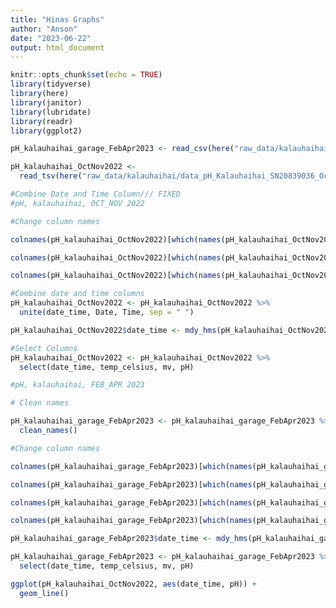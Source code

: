 ```yaml
---
title: "Hinas Graphs"
author: "Anson"
date: "2023-06-22"
output: html_document
---
```


```r
knitr::opts_chunk$set(echo = TRUE)
library(tidyverse)
library(here)
library(janitor)
library(lubridate)
library(readr)
library(ggplot2)
```

```r
pH_kalauhaihai_garage_FebApr2023 <- read_csv(here("raw_data/kalauhaihai/data_pH_FebApr2023_KalauhaihaiGarage_20839036.csv"))
```

```r
pH_kalauhaihai_OctNov2022 <-
  read_tsv(here("raw_data/kalauhaihai/data_pH_Kalauhaihai_SN20839036_Oct-Nov2022.txt"))
```

```r
#Combine Date and Time Column/// FIXED
#pH, kalauhaihai, OCT_NOV 2022

#Change column names

colnames(pH_kalauhaihai_OctNov2022)[which(names(pH_kalauhaihai_OctNov2022) == "pH c:4")] <- "pH"

colnames(pH_kalauhaihai_OctNov2022)[which(names(pH_kalauhaihai_OctNov2022) == "mV (mv) c:2")] <- "mv"

colnames(pH_kalauhaihai_OctNov2022)[which(names(pH_kalauhaihai_OctNov2022) == "Temp (°C) c:1")] <- "temp_celsius"

#Combine date and time columns
pH_kalauhaihai_OctNov2022 <- pH_kalauhaihai_OctNov2022 %>%
  unite(date_time, Date, Time, sep = " ")

pH_kalauhaihai_OctNov2022$date_time <- mdy_hms(pH_kalauhaihai_OctNov2022$date_time)

#Select Columns
pH_kalauhaihai_OctNov2022 <- pH_kalauhaihai_OctNov2022 %>%
  select(date_time, temp_celsius, mv, pH)

```

```r
#pH, kalauhaihai, FEB_APR 2023

# Clean names

pH_kalauhaihai_garage_FebApr2023 <- pH_kalauhaihai_garage_FebApr2023 %>% 
  clean_names()

#Change column names

colnames(pH_kalauhaihai_garage_FebApr2023)[which(names(pH_kalauhaihai_garage_FebApr2023) == "ch_3_p_h_p_h")] <- "pH"

colnames(pH_kalauhaihai_garage_FebApr2023)[which(names(pH_kalauhaihai_garage_FebApr2023) == "ch_2_millivolts_mv")] <- "mv"

colnames(pH_kalauhaihai_garage_FebApr2023)[which(names(pH_kalauhaihai_garage_FebApr2023) == "ch_1_temperature_c")] <- "temp_celsius"

colnames(pH_kalauhaihai_garage_FebApr2023)[which(names(pH_kalauhaihai_garage_FebApr2023) == "date_time_hst")] <- "date_time"

pH_kalauhaihai_garage_FebApr2023$date_time <- mdy_hms(pH_kalauhaihai_garage_FebApr2023$date_time)

pH_kalauhaihai_garage_FebApr2023 <- pH_kalauhaihai_garage_FebApr2023 %>%
  select(date_time, temp_celsius, mv, pH)

```

```r
ggplot(pH_kalauhaihai_OctNov2022, aes(date_time, pH)) +
  geom_line()
```


